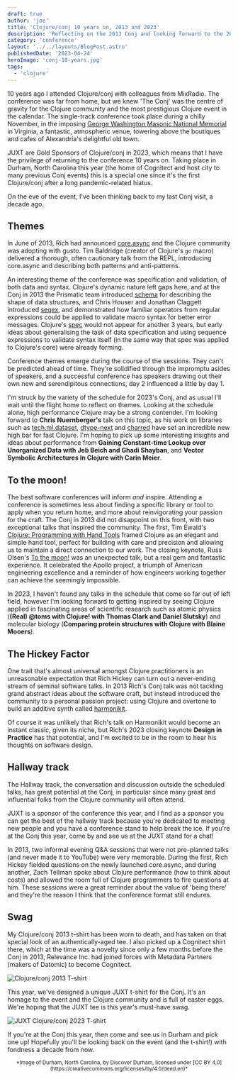 ```yaml
---
draft: true
author: 'joe'
title: 'Clojure/conj 10 years on, 2013 and 2023'
description: 'Reflecting on the 2013 Conj and looking forward to the 2023 event.'
category: 'conference'
layout: '../../layouts/BlogPost.astro'
publishedDate: '2023-04-24'
heroImage: 'conj-10-years.jpg'
tags:
  - 'clojure'
---
```



10 years ago I attended Clojure/conj with colleagues from MixRadio. The conference was far from home, but we knew 'The Conj' was the centre of gravity for the Clojure community and the most prestigious Clojure event in the calendar. The single-track conference took place during a chilly November, in the imposing [George Washington Masonic National Memorial](https://en.wikipedia.org/wiki/George_Washington_Masonic_National_Memorial) in Virginia, a fantastic, atmospheric venue, towering above the boutiques and cafes of Alexandria's delightful old town.

JUXT are Gold Sponsors of Clojure/conj in 2023, which means that I have the privilege of returning to the conference 10 years on. Taking place in Durham, North Carolina this year (the home of Cognitect and host city to many previous Conj events) this is a special one since it's the first Clojure/conj after a long pandemic-related hiatus.

On the eve of the event, I've been thinking back to my last Conj visit, a decade ago.

## Themes

In June of 2013, Rich had announced [core.async](https://clojure.org/news/2013/06/28/clojure-clore-async-channels) and the Clojure community was adopting with gusto. Tim Baldridge (creator of Clojure's `go` macro) delivered a thorough, often cautionary talk from the REPL, introducing core.async and describing both patterns and anti-patterns.

An interesting theme of the conference was specification and validation, of both data and syntax. Clojure's dynamic nature left gaps here, and at the Conj in 2013 the Prismatic team introduced [schema](https://github.com/plumatic/schema) for describing the shape of data structures, and Chris Houser and Jonathan Claggett introduced [seqex](https://github.com/jclaggett/seqex), and demonstrated how familiar operators from regular expressions could be applied to validate macro syntax for better error messages. Clojure's [spec](https://clojure.org/news/2016/05/23/introducing-clojure-spec) would not appear for another 3 years, but early ideas about generalising the task of data specification and using sequence expressions to validate syntax itself (in the same way that spec was applied to Clojure's core) were already forming.

Conference themes emerge during the course of the sessions. They can't be predicted ahead of time. They're solidified through the impromptu asides of speakers, and a successful conference has speakers drawing out their own new and serendipitous connections, day 2 influenced a little by day 1.

I'm struck by the variety of the schedule for 2023's Conj, and as usual I'll wait until the flight home to reflect on themes. Looking at the schedule alone, high performance Clojure may be a strong contender. I'm looking forward to **Chris Nuernberger's** talk on this topic, as his work on libraries such as [tech.ml.dataset](https://github.com/techascent/tech.ml.dataset), [dtype-next](https://github.com/cnuernber/dtype-next) and [charred](https://github.com/cnuernber/charred) have set an incredible new high bar for fast Clojure. I'm hoping to pick up some interesting insights and ideas about performance from **Gaining Constant-time Lookup over Unorganized Data with Jeb Beich and Ghadi Shayban**, and **Vector Symbolic Architectures In Clojure with Carin Meier**.

## To the moon!

The best software conferences will inform _and_ inspire. Attending a conference is sometimes less about finding a specific library or tool to apply when you return home, and more about reinvigorating your passion for the craft. The Conj in 2013 did not disappoint on this front, with two exceptional talks that inspired the community. The first, Tim Ewald's [Clojure: Programming with Hand Tools](https://www.youtube.com/watch?v=ShEez0JkOFw&list=PLZdCLR02grLpFFB54kq3FU5A0_C94l2WF&index=19) framed Clojure as an elegant and simple hand tool, perfect for building with care and precision and allowing us to maintain a direct connection to our work. The closing keynote, Russ Olsen's [To the moon!](https://www.youtube.com/watch?v=4Sso4HtvJsw&list=PLZdCLR02grLpFFB54kq3FU5A0_C94l2WF&index=3) was an unexpected talk, but a real gem and fantastic experience. It celebrated the Apollo project, a triumph of American engineering excellence and a reminder of how engineers working together can achieve the seemingly impossible.

In 2023, I haven't found any talks in the schedule that come so far out of left field, however I'm looking forward to getting inspired by seeing Clojure applied in fascinating areas of scientific research such as atomic physics (**(Real) @toms with Clojure! with Thomas Clark and Daniel Slutsky**) and molecular biology (**Comparing protein structures with Clojure with Blaine Mooers**).

## The Hickey Factor

One trait that's almost universal amongst Clojure practitioners is an unreasonable expectation that Rich Hickey can turn out a never-ending stream of seminal software talks. In 2013 Rich's Conj talk was not tackling grand abstract ideas about the software craft, but instead introduced the community to a personal passion project: using Clojure and overtone to build an additive synth called [harmonikit](https://github.com/richhickey/harmonikit).

Of course it was unlikely that Rich's talk on Harmonikit would become an instant classic, given its niche, but Rich's 2023 closing keynote **Design in Practice** has that potential, and I'm excited to be in the room to hear his thoughts on software design.

## Hallway track

The Hallway track, the conversation and discussion outside the scheduled talks, has great potential at the Conj, in particular since many great and influential folks from the Clojure community will often attend.

JUXT is a sponsor of the conference this year, and I find as a sponsor you can get the best of the hallway track because you're dedicated to meeting new people and you have a conference stand to help break the ice. If you're at the Conj this year, come by and see us at the JUXT stand for a chat!

In 2013, two informal evening Q&A sessions that were not pre-planned talks (and never made it to YouTube) were very memorable. During the first, Rich Hickey fielded questions on the newly launched core.async, and during another, Zach Tellman spoke about Clojure performance (how to think about costs) and allowed the room full of Clojure programmers to fire questions at him. These sessions were a great reminder about the value of 'being there' and they're the reason I think that the conference format still endures.

## Swag

My Clojure/conj 2013 t-shirt has been worn to death, and has taken on that special look of an authentically-aged tee. I also picked up a Cognitect shirt there, which at the time was a novelty since only a few months before the Conj in 2013, Relevance Inc. had joined forces with Metadata Partners (makers of Datomic) to become Cognitect.

<Image alt='Clojure/conj 2013 T-shirt' src={conj_2013_tee} />

This year, we've designed a unique JUXT t-shirt for the Conj. It's an homage to the event and the Clojure community and is full of easter eggs. We're hoping that the JUXT tee is this year's must-have swag.

<Image alt='JUXT Clojure/conj 2023 T-shirt' src={juxt_conj_2023_tee} />

If you're at the Conj this year, then come and see us in Durham and pick one up! Hopefully you'll be looking back on the event (and the t-shirt!) with fondness a decade from now.

<p style="text-align: center;">
<sub>*Image of Durham, North Carolina, by Discover Durham, licensed under [CC BY 4.0](https://creativecommons.org/licenses/by/4.0/deed.en)*</sub>
</p>